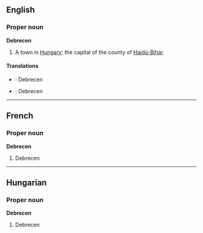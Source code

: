 ==English==
===Proper noun===
{{wikipedia}}
'''Debrecen'''

#A town in [[Hungary]]; the capital of the county of [[Hajdú-Bihar]].

====Translations====
*{{fr}}: Debrecen
*{{hu}}: Debrecen

----
==French==
===Proper noun===
'''Debrecen'''

#Debrecen
----
==Hungarian==
===Proper noun===
'''Debrecen'''

#Debrecen